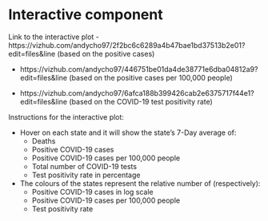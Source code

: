 # Interactive component

Link to the interactive plot
- https://vizhub.com/andycho97/2f2bc6c6289a4b47bae1bd37513b2e01?edit=files&line (based on the positive cases)

- https://vizhub.com/andycho97/446751be01da4de38771e6dba04812a9?edit=files&line (based on the positive cases per 100,000 people)

- https://vizhub.com/andycho97/6afca188b399426cab2e6375717f44e1?edit=files&line (based on the COVID-19 test positivity rate)


Instructions for the interactive plot:

- Hover on each state and it will show the state's 7-Day average of:
  - Deaths
  - Positive COVID-19 cases
  - Positive COVID-19 cases per 100,000 people
  - Total number of COVID-19 tests
  - Test positivity rate in percentage
  
- The colours of the states represent the relative number of (respectively): 
  - Positive COVID-19 cases in log scale
  - Positive COVID-19 cases per 100,000 people
  - Test positivity rate
